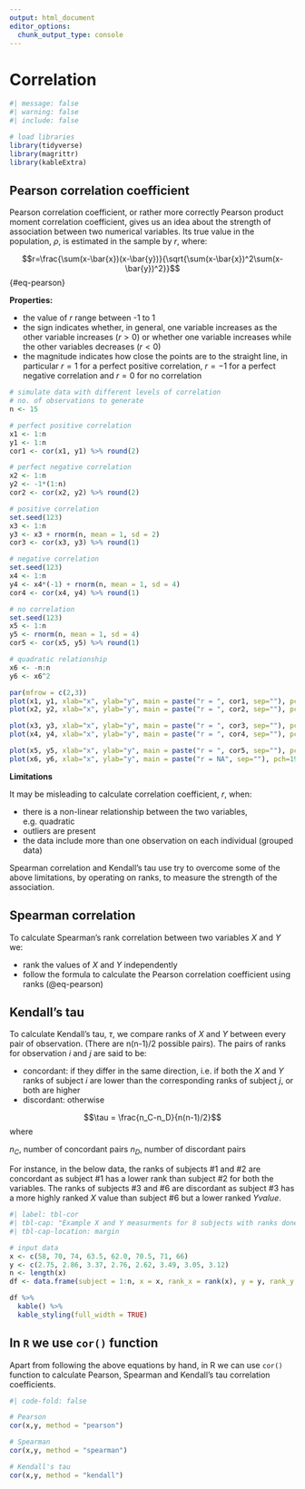 ```yaml
---
output: html_document
editor_options: 
  chunk_output_type: console
---
```


# Correlation

```r
#| message: false
#| warning: false
#| include: false

# load libraries
library(tidyverse)
library(magrittr)
library(kableExtra)
```

## Pearson correlation coefficient

Pearson correlation coefficient, or rather more correctly Pearson product moment correlation coefficient, gives us an idea about the strength of association between two numerical variables. Its true value in the population, $\rho$, is estimated in the sample by $r$, where:

$$r=\frac{\sum(x-\bar{x})(x-\bar{y})}{\sqrt{\sum(x-\bar{x})^2\sum(x-\bar{y})^2}}$${#eq-pearson}


**Properties:**

- the value of $r$ range between -1 to 1
- the sign indicates whether, in general, one variable increases as the other variable increases ($r > 0$) or whether one variable increases while the other variables decreases ($r < 0$)
- the magnitude indicates how close the points are to the straight line, in particular $r=1$ for a perfect positive correlation, $r=-1$ for a perfect negative correlation and $r=0$ for no correlation


```r
# simulate data with different levels of correlation
# no. of observations to generate
n <- 15 

# perfect positive correlation
x1 <- 1:n
y1 <- 1:n
cor1 <- cor(x1, y1) %>% round(2)

# perfect negative correlation
x2 <- 1:n
y2 <- -1*(1:n)
cor2 <- cor(x2, y2) %>% round(2)

# positive correlation
set.seed(123)
x3 <- 1:n
y3 <- x3 + rnorm(n, mean = 1, sd = 2)
cor3 <- cor(x3, y3) %>% round(1)

# negative correlation
set.seed(123)
x4 <- 1:n
y4 <- x4*(-1) + rnorm(n, mean = 1, sd = 4)
cor4 <- cor(x4, y4) %>% round(1)

# no correlation
set.seed(123)
x5 <- 1:n
y5 <- rnorm(n, mean = 1, sd = 4)
cor5 <- cor(x5, y5) %>% round(1)

# quadratic relationship
x6 <- -n:n
y6 <- x6^2

par(mfrow = c(2,3))
plot(x1, y1, xlab="x", ylab="y", main = paste("r = ", cor1, sep=""), pch=19)
plot(x2, y2, xlab="x", ylab="y", main = paste("r = ", cor2, sep=""), pch=19)

plot(x3, y3, xlab="x", ylab="y", main = paste("r = ", cor3, sep=""), pch=19)
plot(x4, y4, xlab="x", ylab="y", main = paste("r = ", cor4, sep=""), pch=19)

plot(x5, y5, xlab="x", ylab="y", main = paste("r = ", cor5, sep=""), pch=19)
plot(x6, y6, xlab="x", ylab="y", main = paste("r = NA", sep=""), pch=19)

```

**Limitations**

It may be misleading to calculate correlation coefficient, $r$, when:

- there is a non-linear relationship between the two variables, e.g. quadratic
- outliers are present
- the data include more than one observation on each individual (grouped data)

Spearman correlation and Kendall's tau use try to overcome some of the above limitations, by operating on ranks, to measure the strength of the association. 

## Spearman correlation

To calculate Spearman's rank correlation between two variables $X$ and $Y$ we: 

- rank the values of $X$ and $Y$ independently
- follow the formula to calculate the Pearson correlation coefficient using ranks (@eq-pearson)

## Kendall's tau

To calculate Kendall's tau, $\tau$, we compare ranks of $X$ and $Y$ between every pair of observation. (There are n(n-1)/2 possible pairs). The pairs of ranks for observation $i$ and $j$ are said to be: 

- concordant: if they differ in the same direction, i.e. if both the $X$ and $Y$ ranks of subject $i$ are lower than the corresponding ranks of subject $j$, or both are higher
- discordant: otherwise

$$\tau = \frac{n_C-n_D}{n(n-1)/2}$$ where 

$n_C$, number of concordant pairs
$n_D$, number of discordant pairs


For instance, in the below data, the ranks of subjects #1 and #2 are concordant as subject #1 has a lower rank than subject #2 for both the variables. The ranks of subjects #3 and #6 are discordant as subject #3 has a more highly ranked $X$ value than subject #6 but a lower ranked $Y value$.

```r
#| label: tbl-cor
#| tbl-cap: "Example X and Y measurments for 8 subjects with ranks done independently on X and Y. "
#| tbl-cap-location: margin

# input data
x <- c(58, 70, 74, 63.5, 62.0, 70.5, 71, 66)
y <- c(2.75, 2.86, 3.37, 2.76, 2.62, 3.49, 3.05, 3.12)
n <- length(x)
df <- data.frame(subject = 1:n, x = x, rank_x = rank(x), y = y, rank_y = rank(y))

df %>%
  kable() %>%
  kable_styling(full_width = TRUE)

```

## In `R` we use `cor()` function
Apart from following the above equations by hand, in R we can use `cor()` function to calculate Pearson, Spearman and Kendall's tau correlation coefficients. 

```r
#| code-fold: false

# Pearson
cor(x,y, method = "pearson")

# Spearman
cor(x,y, method = "spearman")

# Kendall's tau
cor(x,y, method = "kendall")

```



